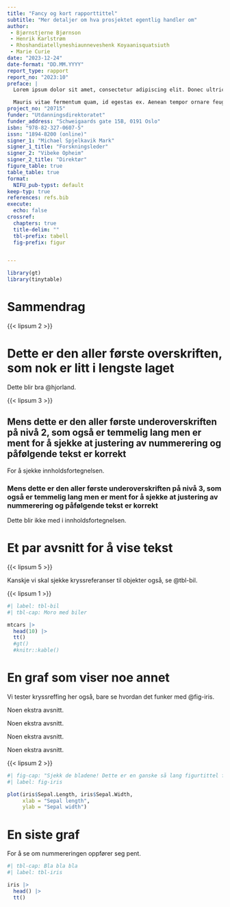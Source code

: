 ```yaml
---
title: "Fancy og kort rapporttittel"
subtitle: "Mer detaljer om hva prosjektet egentlig handler om"
author: 
 - Bjørnstjerne Bjørnson
 - Henrik Karlstrøm
 - Rhoshandiatellyneshiaunneveshenk Koyaanisquatsiuth
 - Marie Curie
date: "2023-12-24"
date-format: "DD.MM.YYYY"
report_type: rapport
report_no: "2023:10"
preface: |
  Lorem ipsum dolor sit amet, consectetur adipiscing elit. Donec ultricies at purus vel lacinia. Nunc eu lectus eu dui mattis posuere sed vel tellus. Sed cursus lacinia sem gravida cursus. Proin orci justo, sodales sed elit at, efficitur viverra diam. Proin efficitur scelerisque justo eget fermentum. Mauris sed eros eget nisi pharetra venenatis molestie ut mauris. Nullam cursus, lorem sit amet posuere varius, eros libero tincidunt dui, in facilisis mi diam consectetur neque. Morbi sit amet massa viverra, fringilla quam vitae, eleifend massa. Maecenas gravida tempus lectus sed vulputate. Donec malesuada sapien libero, eget posuere mi laoreet non. Vestibulum venenatis augue et augue interdum, et maximus ligula cursus. In dapibus quam ac sagittis suscipit. Ut a semper mauris. Pellentesque habitant morbi tristique senectus et netus et malesuada fames ac turpis egestas.

  Mauris vitae fermentum quam, id egestas ex. Aenean tempor ornare feugiat. Nulla suscipit elementum neque, in hendrerit tortor blandit at. Ut quis magna vel eros iaculis rutrum. Aliquam varius, tortor sit amet mollis blandit, odio nibh sagittis odio, a commodo nulla arcu vitae nisi. Nunc placerat pulvinar odio eu facilisis. Vivamus nec tempus lorem, bibendum ultricies tortor. Nam vitae laoreet turpis. Donec bibendum arcu sapien, vitae iaculis ligula aliquam ac. Quisque luctus consequat eros in feugiat. Aenean ultricies quam sit amet velit malesuada, sed aliquet velit tempus. Nulla non justo ipsum. Phasellus vel volutpat nisi. Integer sollicitudin cursus enim at maximus. Morbi non convallis erat, eget porta justo.
project_no: "20715"
funder: "Utdanningsdirektoratet"
funder_address: "Schweigaards gate 15B, 0191 Oslo"
isbn: "978-82-327-0607-5"
issn: "1894-8200 (online)"
signer_1: "Michael Spjelkavik Mark"
signer_1_title: "Forskningsleder"
signer_2: "Vibeke Opheim"
signer_2_title: "Direktør"
figure_table: true
table_table: true
format: 
  NIFU_pub-typst: default
keep-typ: true
references: refs.bib
execute: 
  echo: false
crossref:
  chapters: true
  title-delim: ""
  tbl-prefix: tabell
  fig-prefix: figur


---
```

```r
library(gt)
library(tinytable)
```



# Sammendrag {.unnumbered}

{{< lipsum 2 >}}


# Dette er den aller første overskriften, som nok er litt i lengste laget

Dette blir bra @hjorland.

{{< lipsum 3 >}}

## Mens dette er den aller første underoverskriften på nivå 2, som også er temmelig lang men er ment for å sjekke at justering av nummerering og påfølgende tekst er korrekt

For å sjekke innholdsfortegnelsen.

### Mens dette er den aller første underoverskriften på nivå 3, som også er temmelig lang men er ment for å sjekke at justering av nummerering og påfølgende tekst er korrekt

Dette blir ikke med i innholdsfortegnelsen.

# Et par avsnitt for å vise tekst

{{< lipsum 5 >}}


Kanskje vi skal sjekke kryssreferanser til objekter også, se @tbl-bil.

{{< lipsum 1 >}}



```r
#| label: tbl-bil
#| tbl-cap: Moro med biler

mtcars |> 
  head(10) |>
  tt()
  #gt()
  #knitr::kable()
```


# En graf som viser noe annet

Vi tester kryssreffing her også, bare se hvordan det funker med @fig-iris.

Noen ekstra avsnitt.

Noen ekstra avsnitt.

Noen ekstra avsnitt.

Noen ekstra avsnitt.

{{< lipsum 2 >}}


```r
#| fig-cap: "Sjekk de bladene! Dette er en ganske så lang figurtittel for å sjekke at den fortsetter på neste linje på en pen måte som helst ikke begynner under Figur X."
#| label: fig-iris

plot(iris$Sepal.Length, iris$Sepal.Width,
     xlab = "Sepal length",
     ylab = "Sepal width")
```

# En siste graf

For å se om nummereringen oppfører seg pent.

```r
#| tbl-cap: Bla bla bla
#| label: tbl-iris

iris |> 
  head() |> 
  tt()
```

